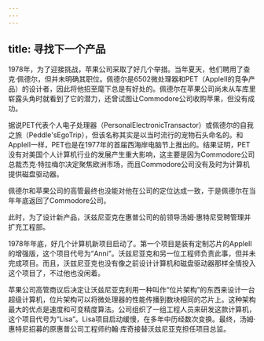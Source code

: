 ```yaml
---
---
---
```

title: 寻找下一个产品
---




1978年，为了迎接挑战，苹果公司采取了好几个举措。当年夏天，他们聘用了查克·佩德尔，但并未明确其职位。佩德尔是6502微处理器和PET（AppleII的竞争产品）的设计者，因此将他招至麾下总是有好处的。佩德尔在苹果公司尚未从车库里崭露头角时就看到了它的潜力，还曾试图让Commodore公司收购苹果，但没有成功。

据说PET代表个人电子处理器（PersonalElectronicTransactor）或佩德尔的自我之旅（Peddle'sEgoTrip），但该名称其实是以当时流行的宠物石头命名的。和AppleII一样，PET也是在1977年的首届西海岸电脑节上推出的。结果证明，PET没有对美国个人计算机行业的发展产生重大影响，这主要是因为Commodore公司总裁杰克·特拉梅尔决定聚焦欧洲市场，而且Commodore公司没有及时为计算机提供磁盘驱动器。

佩德尔和苹果公司的高管最终也没能对他在公司的定位达成一致，于是佩德尔在当年年底返回了Commodore公司。

此时，为了设计新产品，沃兹尼亚克在惠普公司的前领导汤姆·惠特尼受聘管理并扩充工程部。

1978年年底，好几个计算机新项目启动了。第一个项目是装有定制芯片的AppleII的增强版，这个项目代号为“Anni”。沃兹尼亚克和另一位工程师负责此事，但并未完成项目。而且，沃兹尼亚克也没有像之前设计计算机和磁盘驱动器那样全情投入这个项目了，不过他也没闲着。

苹果公司高管商议后决定让沃兹尼亚克利用一种叫作“位片架构”的东西来设计一台超级计算机，位片架构可以将微处理器的性能传播到数块相同的芯片上。这种架构最大的优点是速度和可变精度算法。公司组织了一组工程人员来研发这款计算机，这个项目代号为“Lisa”。Lisa项目启动缓慢，在多年中历经数次变换。最终，汤姆·惠特尼招募的原惠普公司工程师约翰·库奇接替沃兹尼亚克担任项目总监。